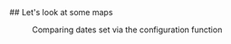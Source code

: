 <Block>
  <Prose>
    ## Let's look at some maps
  </Prose>
</Block>

<Block type='wide'>
  <Figure>
    <Map
      datasetId='no2'
      layerId='no2-monthly'
      dateTime='2018-03-01'
      isComparing={true}
      compareLabel='Overriding label'
      projectionId='globe'
    />
    <Caption attrAuthor='somebody' attrUrl='https://developmentseed.org'>
      Comparing dates set via the configuration function
    </Caption>
  </Figure>
</Block>
